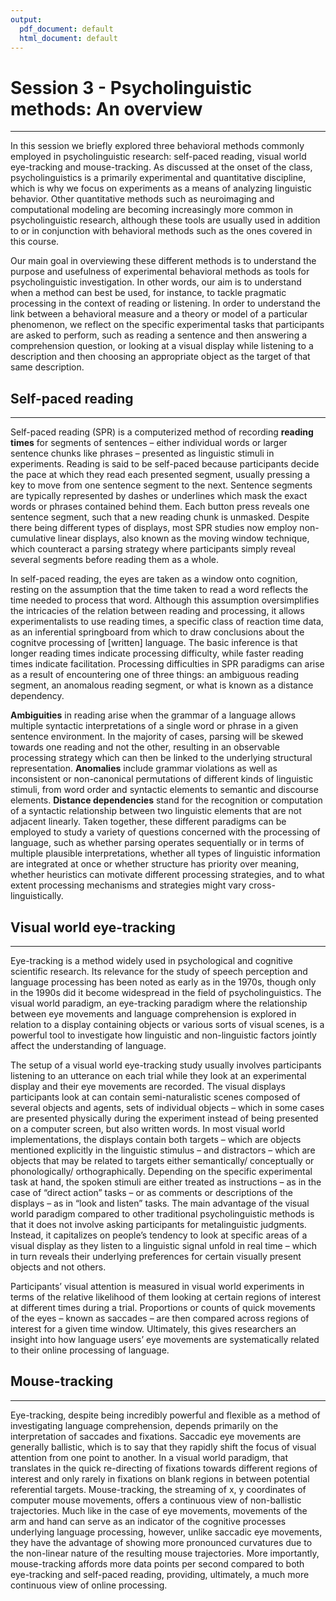```yaml
---
output:
  pdf_document: default
  html_document: default
---
```


# Session 3 - Psycholinguistic methods: An overview

***

In this session we briefly explored three behavioral methods commonly employed in psycholinguistic research: self-paced reading, visual world eye-tracking and mouse-tracking. As discussed at the onset of the class, psycholinguistics is a primarily experimental and quantitative discipline, which is why we focus on experiments as a means of analyzing linguistic behavior. Other quantitative methods such as neuroimaging and computational modeling are becoming increasingly more common in psycholinguistic research, although these tools are usually used in addition to or in conjunction with behavioral methods such as the ones covered in this course. 

Our main goal in overviewing these different methods is to understand the purpose and usefulness of experimental behavioral methods as tools for psycholinguistic investigation. In other words, our aim is to understand when a method can best be used, for instance, to tackle pragmatic processing in the context of reading or listening. In order to understand the link between a behavioral measure and a theory or model of a particular phenomenon, we reflect on the specific experimental tasks that participants are asked to perform, such as reading a sentence and then answering a comprehension question, or looking at a visual display while listening to a description and then choosing an appropriate object as the target of that same description. 

## Self-paced reading

***

Self-paced reading (SPR) is a computerized method of recording **reading times** for segments of sentences -- either individual words or larger sentence chunks like phrases -- presented as linguistic stimuli in experiments. Reading is said to be self-paced because participants decide the pace at which they read each presented segment, usually pressing a key to move from one sentence segment to the next. Sentence segments are typically represented by dashes or underlines which mask the exact words or phrases contained behind them. Each button press reveals one sentence segment, such that a new reading chunk is unmasked. Despite there being different types of displays, most SPR studies now employ non-cumulative linear displays, also known as the moving window technique, which counteract a parsing strategy where participants simply reveal several segments before reading them as a whole.

In self-paced reading, the eyes are taken as a window onto cognition, resting on the assumption that the time taken to read a word reflects the time needed to process that word. Although this assumption oversimplifies the intricacies of the relation between reading and processing, it allows experimentalists to use reading times, a specific class of reaction time data, as an inferential springboard from which to draw conclusions about the cognitve processing of [written] language. The basic inference is that longer reading times indicate processing difficulty, while faster reading times indicate facilitation. Processing difficulties in SPR paradigms can arise as a result of encountering one of three things: an ambiguous reading segment, an anomalous reading segment, or what is known as a distance dependency. 

**Ambiguities** in reading arise when the grammar of a language allows multiple syntactic interpretations of a single word or phrase in a given sentence environment. In the majority of cases, parsing will be skewed towards one reading and not the other, resulting in an observable processing strategy which can then be linked to the underlying structural representation. **Anomalies** include grammar violations as well as inconsistent or non-canonical permutations of different kinds of linguistic stimuli, from word order and syntactic elements to semantic and discourse elements. **Distance dependencies** stand for the recognition or computation of a syntactic relationship between two linguistic elements that are not adjacent linearly. Taken together, these different paradigms can be employed to study a variety of questions concerned with the processing of language, such as whether parsing operates sequentially or in terms of multiple plausible interpretations, whether all types of linguistic information are integrated at once or whether structure has priority over meaning, whether heuristics can motivate different processing strategies, and to what extent processing mechanisms and strategies might vary cross-linguistically.

## Visual world eye-tracking

***

Eye-tracking is a method widely used in psychological and cognitive scientific research. Its relevance for the study of speech perception and language processing has been noted as early as in the 1970s, though only in the 1990s did it become widespread in the field of psycholinguistics. The visual world paradigm, an eye-tracking paradigm where the relationship between eye movements and language comprehension is explored in relation to a display containing objects or various sorts of visual scenes, is a powerful tool to investigate how linguistic and non-linguistic factors jointly affect the understanding of language.

The setup of a visual world eye-tracking study usually involves participants listening to an utterance on each trial while they look at an experimental display and their eye movements are recorded. The visual displays participants look at can contain semi-naturalistic scenes composed of several objects and agents, sets of individual objects -- which in some cases are presented physically during the experiment instead of being presented on a computer screen, but also written words. In most visual world implementations, the displays contain both targets -- which are objects mentioned explicitly in the linguistic stimulus -- and distractors -- which are objects that may be related to targets either semantically/ conceptually or phonologically/ orthographically. Depending on the specific experimental task at hand, the spoken stimuli are either treated as instructions -- as in the case of "direct action" tasks -- or as comments or descriptions of the displays -- as in "look and listen" tasks. The main advantage of the visual world paradigm compared to other traditional psycholinguistic methods is that it does not involve asking participants for metalinguistic judgments. Instead, it capitalizes on people's tendency to look at specific areas of a visual display as they listen to a linguistic signal unfold in real time -- which in turn reveals their underlying preferences for certain visually present objects and not others.

Participants' visual attention is measured in visual world experiments in terms of the relative likelihood of them looking at certain regions of interest at different times during a trial. Proportions or counts of quick movements of the eyes -- known as saccades -- are then compared across regions of interest for a given time window. Ultimately, this gives researchers an insight into how language users' eye movements are systematically related to their online processing of language.

## Mouse-tracking

***

Eye-tracking, despite being incredibly powerful and flexible as a method of investigating language comprehension, depends primarily on the interpretation of saccades and fixations. Saccadic eye movements are generally ballistic, which is to say that they rapidly shift the focus of visual attention from one point to another. In a visual world paradigm, that translates in the quick re-directing of fixations towards different regions of interest and only rarely in fixations on blank regions in between potential referential targets. Mouse-tracking, the streaming of x, y coordinates of computer mouse movements, offers a continuous view of non-ballistic trajectories. Much like in the case of eye movements, movements of the arm and hand can serve as an indicator of the cognitive processes underlying language processing, however, unlike saccadic eye movements, they have the advantage of showing more pronounced curvatures due to the non-linear nature of the resulting mouse trajectories. More importantly, mouse-tracking affords more data points per second compared to both eye-tracking and self-paced reading, providing, ultimately, a much more continuous view of online processing.
